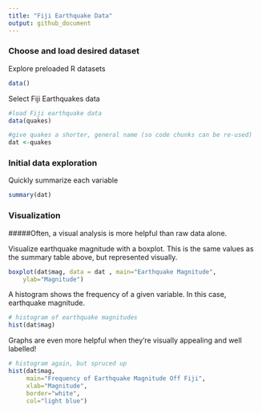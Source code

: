 ```yaml
---
title: "Fiji Earthquake Data"
output: github_document
---
```


### Choose and load desired dataset

Explore preloaded R datasets

```r
data()
```

Select Fiji Earthquakes data

```r
#load Fiji earthquake data
data(quakes)

#give quakes a shorter, general name (so code chunks can be re-used)
dat <-quakes
```

### Initial data exploration

Quickly summarize each variable
```r
summary(dat)
```

### Visualization

#####Often, a visual analysis is more helpful than raw data alone. 

Visualize earthquake magnitude with a boxplot. This is the same values as the summary table above, but represented visually.

```r
boxplot(dat$mag, data = dat , main="Earthquake Magnitude", 
  	ylab="Magnitude")
```


A histogram shows the frequency of a given variable. In this case, earthquake magnitude.
```r
# histogram of earthquake magnitudes
hist(dat$mag)
```


Graphs are even more helpful when they're visually appealing and well labelled! 
```r
# histogram again, but spruced up
hist(dat$mag, 
     main="Frequency of Earthquake Magnitude Off Fiji", 
     xlab="Magnitude", 
     border="white", 
     col="light blue")
```


